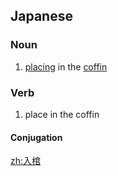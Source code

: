 ==Japanese==
{{ja-kanjitab|にゅう|かん|yomi=on}}

===Noun===
{{ja-noun|にゅうかん}}

# [[placing]] in the [[coffin]]

===Verb===
{{ja-verb-suru|にゅうかん}}

# place in the coffin

====Conjugation====
{{ja-suru|にゅうかん}}

[[zh:入棺]]